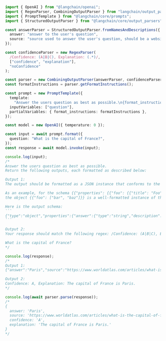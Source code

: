 ````typescript
import { OpenAI } from "@langchain/openai";
import { RegexParser, CombiningOutputParser } from "langchain/output_parsers";
import { PromptTemplate } from "@langchain/core/prompts";
import { StructuredOutputParser } from "@langchain/core/output_parsers";

const answerParser = StructuredOutputParser.fromNamesAndDescriptions({
  answer: "answer to the user's question",
  source: "source used to answer the user's question, should be a website.",
});

const confidenceParser = new RegexParser(
  /Confidence: (A|B|C), Explanation: (.*)/,
  ["confidence", "explanation"],
  "noConfidence"
);

const parser = new CombiningOutputParser(answerParser, confidenceParser);
const formatInstructions = parser.getFormatInstructions();

const prompt = new PromptTemplate({
  template:
    "Answer the users question as best as possible.\n{format_instructions}\n{question}",
  inputVariables: ["question"],
  partialVariables: { format_instructions: formatInstructions },
});

const model = new OpenAI({ temperature: 0 });

const input = await prompt.format({
  question: "What is the capital of France?",
});
const response = await model.invoke(input);

console.log(input);
/*
Answer the users question as best as possible.
Return the following outputs, each formatted as described below:

Output 1:
The output should be formatted as a JSON instance that conforms to the JSON schema below.

As an example, for the schema {{"properties": {{"foo": {{"title": "Foo", "description": "a list of strings", "type": "array", "items": {{"type": "string"}}}}}}, "required": ["foo"]}}}}
the object {{"foo": ["bar", "baz"]}} is a well-formatted instance of the schema. The object {{"properties": {{"foo": ["bar", "baz"]}}}} is not well-formatted.

Here is the output schema:
```
{"type":"object","properties":{"answer":{"type":"string","description":"answer to the user's question"},"source":{"type":"string","description":"source used to answer the user's question, should be a website."}},"required":["answer","source"],"additionalProperties":false,"$schema":"http://json-schema.org/draft-07/schema#"}
```

Output 2:
Your response should match the following regex: /Confidence: (A|B|C), Explanation: (.*)/

What is the capital of France?
*/

console.log(response);
/*
Output 1:
{"answer":"Paris","source":"https://www.worldatlas.com/articles/what-is-the-capital-of-france.html"}

Output 2:
Confidence: A, Explanation: The capital of France is Paris.
*/

console.log(await parser.parse(response));
/*
{
  answer: 'Paris',
  source: 'https://www.worldatlas.com/articles/what-is-the-capital-of-france.html',
  confidence: 'A',
  explanation: 'The capital of France is Paris.'
}
*/
````
